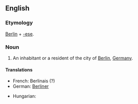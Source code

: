 {{see|berlinese}}
==English==

===Etymology===
[[Berlin]] + [[-ese]].

===Noun===
{{en-noun|Berlinese}}

# An inhabitant or a resident of the city of [[Berlin]], [[Germany]].

====Translations====
{{trans-top|an inhabitant or a resident of the city of Berlin, Germany}}
* French: Berlinais (?)
* German: [[Berliner]]
{{trans-mid}}
* Hungarian: {{t|hu|berlini}}
{{trans-bottom}}